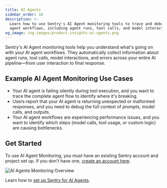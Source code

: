 ```yaml
---
title: AI Agents
sidebar_order: 10
description: >-
  Learn how to use Sentry's AI Agent monitoring tools to trace and debug your AI
  agent workflows, including agent runs, tool calls, and model interactions.
og_image: /og-images/product-insights-ai-agents.png
---
```


Sentry's AI Agent monitoring tools help you understand what's going on with your AI agent workflows. They automatically collect information about agent runs, tool calls, model interactions, and errors across your entire AI pipeline—from user interaction to final response.

## Example AI Agent Monitoring Use Cases

- Your AI agent is failing silently during tool execution, and you want to trace the complete agent flow to identify where it's breaking.
- Users report that your AI agent is returning unexpected or malformed responses, and you need to debug the full context of prompts, model calls, and outputs.
- Your AI agent workflows are experiencing performance issues, and you want to identify which steps (model calls, tool usage, or custom logic) are causing bottlenecks.

## Get Started

To use AI Agent Monitoring, you must have an existing Sentry account and project set up. If you don't have one, [create an account here](https://sentry.io/signup/).

![AI Agents Monitoring Overview](./img/overview.png)

Learn how to [set up Sentry for AI Agents](/product/insights/ai/agents/getting-started/).
